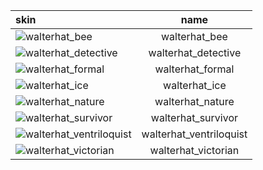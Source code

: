 | skin                                                                                                   |          name          |
| :----------------------------------------------------------------------------------------------------- | :--------------------: |
|![walterhat_bee](https://items.kleientertainment.com/images/DST/walterhat_bee/small)|walterhat_bee|
|![walterhat_detective](https://items.kleientertainment.com/images/DST/walterhat_detective/small)|walterhat_detective|
|![walterhat_formal](https://items.kleientertainment.com/images/DST/walterhat_formal/small)|walterhat_formal|
|![walterhat_ice](https://items.kleientertainment.com/images/DST/walterhat_ice/small)|walterhat_ice|
|![walterhat_nature](https://items.kleientertainment.com/images/DST/walterhat_nature/small)|walterhat_nature|
|![walterhat_survivor](https://items.kleientertainment.com/images/DST/walterhat_survivor/small)|walterhat_survivor|
|![walterhat_ventriloquist](https://items.kleientertainment.com/images/DST/walterhat_ventriloquist/small)|walterhat_ventriloquist|
|![walterhat_victorian](https://items.kleientertainment.com/images/DST/walterhat_victorian/small)|walterhat_victorian|